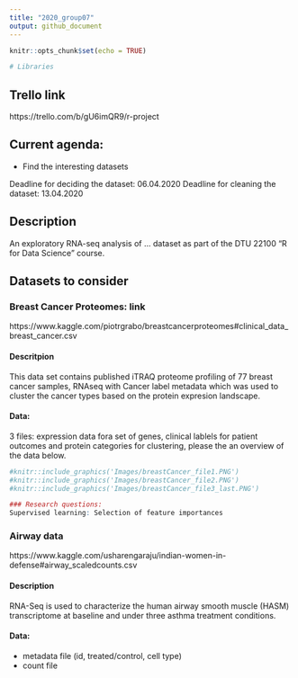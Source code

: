 ```yaml
---
title: "2020_group07"
output: github_document
---
```


```r
knitr::opts_chunk$set(echo = TRUE)
```


```r
# Libraries

```
## Trello link
https://trello.com/b/gU6imQR9/r-project

## Current agenda:
* Find the interesting datasets

Deadline for deciding the dataset: 06.04.2020
Deadline for cleaning the dataset: 13.04.2020

## Description

An exploratory RNA-seq analysis of ... dataset as part of the DTU 22100 "R for Data Science" course.

## Datasets to consider
### Breast Cancer Proteomes: link
https://www.kaggle.com/piotrgrabo/breastcancerproteomes#clinical_data_breast_cancer.csv

#### Descritpion
This data set contains published iTRAQ proteome profiling of 77 breast cancer samples, RNAseq with Cancer label metadata which was used to cluster the cancer types based on the protein expresion landscape. 

#### Data: 
3 files: expression data fora  set of genes, clinical lablels for patient outcomes and protein categories for clustering, please the an overview of the data below.
```r
#knitr::include_graphics('Images/breastCancer_file1.PNG')
#knitr::include_graphics('Images/breastCancer_file2.PNG')
#knitr::include_graphics('Images/breastCancer_file3_last.PNG')

### Research questions:
Supervised learning: Selection of feature importances

```

### Airway data
https://www.kaggle.com/usharengaraju/indian-women-in-defense#airway_scaledcounts.csv


#### Description
RNA-Seq is used to characterize the human airway smooth muscle (HASM) transcriptome at baseline and under three asthma treatment conditions.

#### Data: 
- metadata file (id, treated/control, cell type)
- count file
